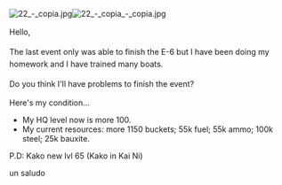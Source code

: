 [[File:22_-_copia.jpg|thumb]][[File:22_-_copia_-_copia.jpg|thumb]]

<span style="font-size:14px;line-height:22px;">Hello,</span>

<span style="font-size:14px;line-height:22px;">The last event only was able to finish the E-6 but I have been doing my homework and I have trained many boats.</span>

<span style="font-size:14px;line-height:22px;">Do you think I'll have problems to finish the event?</span>

<p style="font-weight:normal;color:rgb(0,0,0);font-size:14px;line-height:22px;">Here's my condition...</p>
*My HQ level now is more 100.
*My current resources: more 1150 buckets; 55k fuel; 55k ammo; 100k steel; 25k bauxite.
P.D: Kako new lvl 65 (Kako in Kai Ni)



un saludo<ac_metadata title="Am I ready for the event?"> </ac_metadata>